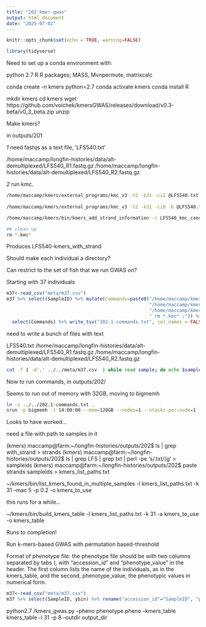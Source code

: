 ```yaml
---
title: "202-kmer-gwas"
output: html_document
date: "2025-07-02"
---
```


```r
knitr::opts_chunk$set(echo = TRUE, warning=FALSE)
```

```r
library(tidyverse)
```

Need to set up a conda environment with:

python 2.7
R
R packages; MASS, Mvnpermute, matrixcalc

conda create -n kmers python=2.7
conda activate kmers
conda install R

mkdir kmers
cd kmers
wget https://github.com/voichek/kmersGWAS/releases/download/v0.3-beta/v0_3_beta.zip
unzip

Make kmers?

in outputs/201

_1_ need fastqs as a text file, 'LFS540.txt'

/home/maccamp/longfin-histories/data/alt-demultiplexed/LFS540_R1.fastq.gz
/home/maccamp/longfin-histories/data/alt-demultiplexed/LFS540_R2.fastq.gz

_2_ run kmc.  

```sh
/home/maccamp/kmers/external_programs/kmc_v3 -t2 -k31 -ci2 @LFS540.txt LFS540_kmc_canon ./ 1> kmc_canon.1 2> kmc_canon.2
 
/home/maccamp/kmers/external_programs/kmc_v3 -t2 -k31 -ci0 -b @LFS540.txt LFS540_kmc_all ./ 1> kmc_all.1 2> kmc_all.2

/home/maccamp/kmers/bin/kmers_add_strand_information -c LFS540_kmc_canon -n LFS540_kmc_all -k 31 -o LFS540-kmers_with_strand

## clean up
rm *.kmc*
```

Produces LFS540-kmers_with_strand

Should make each individual a directory?

Can restrict to the set of fish that we run GWAS on?


Starting with 37 individuals

```r
m37<-read_csv("meta/m37.csv")
m37 %>% select(SampleID) %>% mutate(Commands=paste0("/home/maccamp/kmers/external_programs/kmc_v3 -t2 -k31 -ci2 @", SampleID,".txt ",SampleID,"_kmc_canon ./ 1> kmc.canon.1 2>kmc_canon.2; ", 
                                                    "/home/maccamp/kmers/external_programs/kmc_v3 -t2 -k31 -ci0 -b @", SampleID,".txt ",SampleID,"_kmc_all ./ 1> kmc_all.1 2>kmc_all.2; ",
                                                    "/home/maccamp/kmers/bin/kmers_add_strand_information -c ",SampleID,"_kmc_canon -n ",SampleID,"_kmc_all -k 31 -o ", SampleID,"-kmers_with_strand;",
                                                    " rm *.kmc* ;")) %>%
  select(Commands) %>% write_tsv("202.1-commands.txt", col_names = FALSE)
```

need to write a bunch of files with text

LFS540.txt
/home/maccamp/longfin-histories/data/alt-demultiplexed/LFS540_R1.fastq.gz
/home/maccamp/longfin-histories/data/alt-demultiplexed/LFS540_R2.fastq.gz

```sh
cut -f 1 -d',' ../../meta/m37.csv  | while read sample; do echo $sample; echo /home/maccamp/longfin-histories/data/alt-demultiplexed/${sample}_R1.fastq.gz >> $sample.txt; echo /home/maccamp/longfin-histories/data/alt-demultiplexed/${sample}_R2.fastq.gz >> $sample.txt; done;
```

Now to run commands, in outputs/202/

Seems to run out of memory with 32GB, moving to bigmemh

```sh
ln -s ../../202.1-commands.txt .
srun -p bigmemh -t 14:00:00 --mem=128GB --nodes=1 --ntasks-per-node=1 --cpus-per-task=2 bash 202.1-commands.txt
```


Looks to have worked...

need a file with path to samples in it

(kmers) maccamp@farm:~/longfin-histories/outputs/202$ ls | grep with_strand > strands
(kmers) maccamp@farm:~/longfin-histories/outputs/202$ ls | grep LFS | grep txt | perl -pe 's/.txt//g' > sampleids 
(kmers) maccamp@farm:~/longfin-histories/outputs/202$ paste strands sampleids > kmers_list_paths.txt 

~/kmers/bin/list_kmers_found_in_multiple_samples  -l kmers_list_paths.txt -k 31 --mac 5 -p 0.2 -o kmers_to_use

this runs for a while...

~/kmers/bin/build_kmers_table -l kmers_list_paths.txt -k 31 -a kmers_to_use -o kmers_table

Runs to completion!

Run k-mers-based GWAS with permutation based-threshold

Format of phenotype file: the phenotype file should be with two columns separated by tabs (\t),
with “accession_id” and “phenotype_value” in the header. The first column lists the name of the
individuals, as in the kmers_table, and the second, phenotype_value, the phenotypic values in
numerical form.

```r
m37<-read_csv("meta/m37.csv")
m37 %>% select(SampleID, ybin) %>% rename("accession_id"="SampleID", "phenotype_value"="ybin") %>% write_tsv("meta/37.plink.pheno")
```

python2.7
<KMERS-GWAS-PATH>/kmers_gwas.py --pheno phenotype.pheno
--kmers_table kmers_table -l 31 -p 8 --outdir output_dir